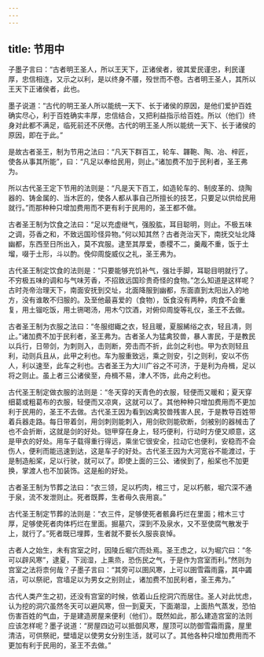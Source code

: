 ```yaml
---
---
---
```

title: 节用中
---




子墨子言曰：“古者明王圣人，所以王天下，正诸侯者，彼其爱民谨忠，利民谨厚，忠信相连，又示之以利，是以终身不餍，殁世而不卷。古者明王圣人，其所以王天下正诸侯者，此也。

墨子说道：“古代的明王圣人所以能统一天下、长于诸侯的原因，是他们爱护百姓确实尽心，利于百姓确实丰厚，忠信结合，又把利益指示给百姓。所以（他们）终身对此都不满足，临死前还不厌倦。古代的明王圣人所以能统一天下、长于诸侯的原因，即在于此。”

是故古者圣王，制为节用之法曰：“凡天下群百工，轮车、韗鞄、陶、冶、梓匠，使各从事其所能”，曰：“凡足以奉给民用，则止。”诸加费不加于民利者，圣王弗为。

所以古代圣王定下节用的法则是：“凡是天下百工，如造轮车的、制皮革的、烧陶器的、铸金属的、当木匠的，使各人都从事自己所擅长的技艺，只要足以供给民用就行。”而那种种只增加费用而不更有利于民用的，圣王都不做。

古者圣王制为饮食之法曰：“足以充虚继气，强股肱，耳目聪明，则止。不极五味之调，芬香之和，不致远国珍怪异物。”何以知其然？古者尧治天下，南抚交址北降幽都，东西至日所出入，莫不宾服。逮至其厚爱，黍稷不二，羹胾不重，饭于土塯，啜于土形，斗以酌。俛仰周旋威仪之礼，圣王弗为。

古代圣王制定饮食的法则是：“只要能够充饥补气，强壮手脚，耳聪目明就行了。不穷极五味的调和与气味芳香，不招致远国珍贵奇怪的食物。”怎么知道是这样呢？古时尧帝治理天下，南面安抚到交址，北面降服到幽都，东面直到太阳出入的地方，没有谁敢不归服的。及至他最喜爱的（食物），饭食没有两种，肉食不会重复，用土镏吃饭，用土铏喝汤，用木勺饮酒，对俯仰周旋等礼仪，圣王不去做。

古者圣王制为衣服之法曰：“冬服绀緅之衣，轻且暖，夏服絺绤之衣，轻且凊，则止。”诸加费不加于民利者，圣王弗为。古者圣人为猛禽狡兽，暴人害民，于是教民以兵行，日带剑，为刺则入，击则断，旁击而不折，此剑之利也。甲为衣则轻且利，动则兵且从，此甲之利也。车为服重致远，乘之则安，引之则利，安以不伤人，利以速至，此车之利也。古者圣王为大川广谷之不可济，于是利为舟楫，足以将之则止。虽上者三公诸侯至，舟楫不易，津人不饰，此舟之利也。

古代圣王制定做衣服的法则是：“冬天穿的天青色的衣服，轻便而又暖和；夏天穿细葛或粗葛布的衣服，轻便而又凉爽，这就可以了。其他种种只增加费用而不更加利于民用的，圣王不去做。古代圣王因为看到凶禽狡兽残害人民，于是教导百姓带着兵器走路。每日带着剑，用剑刺则能刺入，用剑砍则能砍断，剑被别的器械击了也不会折断，这就是剑的好处。铠甲穿在身上，轻巧便利，行动时方便又顺意，这是甲衣的好处。用车子载得重行得远，乘坐它很安全，拉动它也便利，安稳而不会伤人，便利而能迅速到达，这是车子的好处。古代圣王因为大河宽谷不能渡过，于是制造船桨，足以行驶，就可以了。即使上面的三公、诸侯到了，船桨也不加更换，掌渡人也不加装饰。这是船的好处。

古者圣王制为节葬之法曰：“衣三领，足以朽肉，棺三寸，足以朽骸，堀穴深不通于泉，流不发泄则止。死者既葬，生者毋久丧用哀。”

古代圣王制定节葬的法则是：“衣三件，足够使死者骸鼻朽烂在里面；棺木三寸厚，足够使死者肉体朽烂在里面。掘墓穴，深到不及泉水，又不至使腐气散发于上，就行了。”死者既已埋葬，生者就不要长久服丧哀悼。

古者人之始生，未有宫室之时，因陵丘堀穴而处焉。圣王虑之，以为堀穴曰：“冬可以辟风寒”，逮夏，下润湿，上熏烝，恐伤民之气，于是作为宫室而利。”然则为宫室之法将柰何哉？子墨子言曰：“其旁可以圉风寒，上可以圉雪霜雨露，其中蠲洁，可以祭祀，宫墙足以为男女之别则止，诸加费不加民利者，圣王弗为。”

古代人类产生之初，还没有宫室的时候，依着山丘挖洞穴而居住。圣人对此忧虑，认为挖的洞穴虽然冬天可以避风寒，但一到夏天，下面潮湿，上面热气蒸发，恐怕伤害百姓的气血，于是建造房屋来便利（他们）。既然如此，那么建造宫室的法则应该怎样呢？墨子说道：“房屋四边可以抵御风寒，屋顶可以防御雪霜雨露，屋里清洁，可供祭祀，壁墙足以使男女分别生活，就可以了。其他各种只增加费用而不更加有利于民用的，圣王不去做。”
